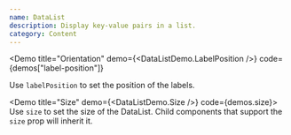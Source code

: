 ```yaml
---
name: DataList
description: Display key-value pairs in a list.
category: Content
---
```


<Demo
  title="Orientation"
  demo={<DataListDemo.LabelPosition />}
  code={demos["label-position"]}
>
  Use `labelPosition` to set the position of the labels.
</Demo>

<Demo title="Size" demo={<DataListDemo.Size />} code={demos.size}>
  Use `size` to set the size of the DataList. Child components that support the
  `size` prop will inherit it.
</Demo>
